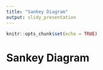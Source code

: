 ```yaml
---
title: "Sankey Diagram"
output: slidy_presentation
---
```


```r
knitr::opts_chunk$set(echo = TRUE)
```

# Sankey Diagram


